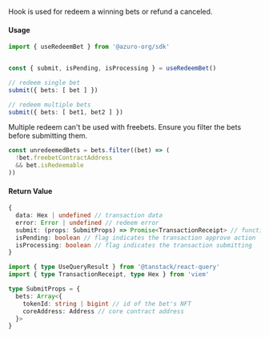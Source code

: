 
Hook is used for redeem a winning bets or refund a canceled. 

#### Usage

```ts
import { useRedeemBet } from '@azuro-org/sdk'


const { submit, isPending, isProcessing } = useRedeemBet()

// redeem single bet
submit({ bets: [ bet ] })

// redeem multiple bets
submit({ bets: [ bet1, bet2 ] })
```

<Callout type="warning">
  Multiple redeem can't be used with freebets. Ensure you filter the bets before submitting them.

  ```ts
  const unredeemedBets = bets.filter((bet) => (
    !bet.freebetContractAddress
    && bet.isRedeemable
  ))
  ```
</Callout>

#### Return Value
```ts
{
  data: Hex | undefined // transaction data
  error: Error | undefined // redeem error
  submit: (props: SubmitProps) => Promise<TransactionReceipt> // function used to trigger the redeem action
  isPending: boolean // flag indicates the transaction approve action
  isProcessing: boolean // flag indicates the transaction submitting
}
```

```ts
import { type UseQueryResult } from '@tanstack/react-query'
import { type TransactionReceipt, type Hex } from 'viem'

type SubmitProps = {
  bets: Array<{
    tokenId: string | bigint // id of the bet's NFT
    coreAddress: Address // core contract address
  }>
}
```

